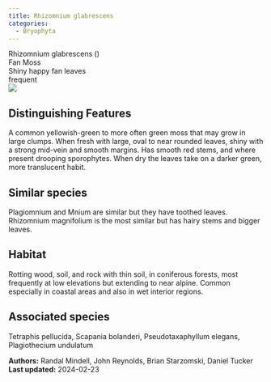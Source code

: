 ```yaml
---
title: Rhizomnium glabrescens
categories:
  - Bryophyta
---
```


<div class="info-panel">
 <div class="info-top">
  <div class="taxon-scientific"><span class="taxon-name">Rhizomnium glabrescens</span> <span class="taxon-authority"></span> <span class="taxon-family">()</span></div>
  <div class="taxon-common">Fan Moss</div>
 </div>
 <div class="info-bottom">
  <div class="taxon-qnd">Shiny happy fan leaves</div>
  <div class="taxon-abundance">frequent</div>
 </div>
</div>

<div class="tab-index">
 <div class="tab-microscope"><img src="../img/bryo guide microscope.png"/></div>
</div>

## Distinguishing Features

A common yellowish-green to more often green moss that may grow in large clumps. When fresh with large, oval to near rounded leaves, shiny with a strong mid-vein and smooth margins. Has smooth red stems, and where present drooping sporophytes. When dry the leaves take on a darker green, more translucent habit.

## Similar species

Plagiomnium and Mnium are similar but they have toothed leaves. Rhizomnium magnifolium is the most similar but has hairy stems and bigger leaves.

## Habitat

Rotting wood, soil, and rock with thin soil, in coniferous forests, most frequently at low elevations but extending to near alpine. Common especially in coastal areas and also in wet interior regions.

## Associated species

Tetraphis pellucida, Scapania bolanderi, Pseudotaxaphyllum elegans, Plagiothecium undulatum

<div class="taxon-footer">
 <div class="taxon-authors"><b>Authors:</b> <span>Randal Mindell, John Reynolds, Brian Starzomski, Daniel Tucker</span></div>
 <div class="taxon-update"><b>Last updated:</b> <span>2024-02-23</span></div>
</div>

